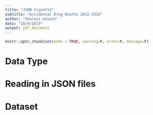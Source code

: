 ```yaml
---
title: "JSON Vignette"
subtitle: "Accidental Drug Deaths 2012-2018" 
author: "Shaleni Kovach"
date: "10/9/2019"
output: pdf_document
---
```


```r
knitr::opts_chunk$set(echo = TRUE, warning=F, error=F, message=F)
```


# Data Type

# Reading in JSON files

# Dataset